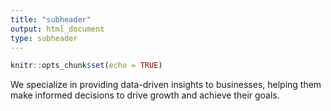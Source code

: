 ```yaml
---
title: "subheader"
output: html_document
type: subheader
---
```


```r
knitr::opts_chunk$set(echo = TRUE)
```

We specialize in providing data-driven insights to businesses, helping them make informed decisions to drive growth and achieve their goals.